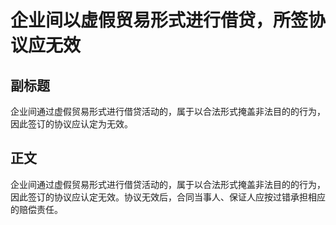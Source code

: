 # 企业间以虚假贸易形式进行借贷，所签协议应无效
## 副标题
企业间通过虚假贸易形式进行借贷活动的，属于以合法形式掩盖非法目的的行为，因此签订的协议应认定为无效。
## 正文
企业间通过虚假贸易形式进行借贷活动的，属于以合法形式掩盖非法目的的行为，因此签订的协议应认定无效。协议无效后，合同当事人、保证人应按过错承担相应的赔偿责任。
